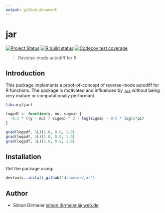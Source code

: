 ```yaml
---
output: github_document
---
```


# jar

<!-- badges: start -->
[![Project Status](http://www.repostatus.org/badges/latest/concept.svg)](http://www.repostatus.org/#concept)
[![R build status](https://github.com/dirmeier/jar/workflows/R-CMD-check/badge.svg)](https://github.com/dirmeier/jar/actions)
[![Codecov test coverage](https://codecov.io/gh/dirmeier/jar/branch/master/graph/badge.svg)](https://codecov.io/gh/dirmeier/jar?branch=master)
<!-- badges: end -->

> Reverse-mode autodiff for R

## Introduction

This package implements a proof-of-concept of reverse-mode autodiff for R functions. The package is motivated and influenced by [`jax`](https://github.com/google/jax) without being very mature or computationally performant.

```r
library(jar)

logpdf <- function(y, mu, sigma) {
  -0.5 * ((y - mu) / sigma) ^ 2 - log(sigma) - 0.5 * log(2*pi)
}

grad(logpdf, 1L)(1.0, 0.0, 1.0)
grad(logpdf, 2L)(1.0, 0.0, 1.0)
grad(logpdf, 3L)(1.0, 0.0, 1.0)
```

## Installation

Get the package using:

```r
devtools::install_github("dirmeier/jar")
```

## Author

* Simon Dirmeier <a href="mailto:simon.dirmeier @ web.de">simon.dirmeier @ web.de</a>
